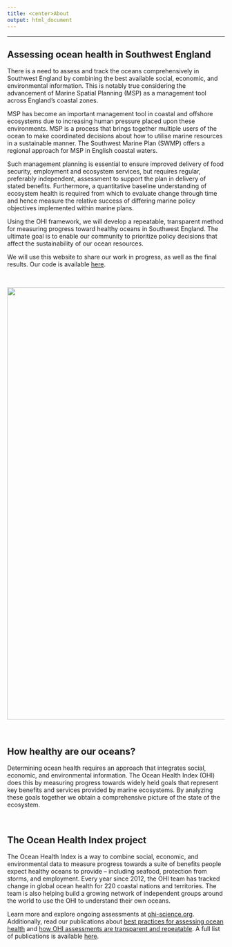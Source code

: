 ```yaml
---
title: <center>About
output: html_document
---
```


<!--- please edit as needed!--->

----
## Assessing ocean health in Southwest England
 
There is a need to assess and track the oceans comprehensively in Southwest England by combining the best available social, economic, and environmental information. This is notably true considering the advancement of Marine Spatial Planning (MSP) as a management tool across England’s coastal zones. 

MSP has become an important management tool in coastal and offshore ecosystems due to increasing human pressure placed upon these environments. MSP is a process that brings together multiple users of the ocean to make coordinated decisions about how to utilise marine resources in a sustainable manner. The Southwest Marine Plan (SWMP) offers a regional approach for MSP in English coastal waters.

Such management planning is essential to ensure improved delivery of food security, employment and ecosystem services, but requires regular, preferably independent, assessment to support the plan in delivery of stated benefits. Furthermore, a quantitative baseline understanding of ecosystem health is required from which to evaluate change through time and hence measure the relative success of differing marine policy objectives implemented within marine plans. 

Using the OHI framework, we will develop a repeatable, transparent method for measuring progress toward healthy oceans in Southwest England. The ultimate goal is to enable our community to prioritize policy decisions that affect the sustainability of our ocean resources.

We will use this website to share our work in progress, as well as the final results. Our code is available [here](https://github.com/OHI-Science/esw).

<br>

<center><img src="images/Bedruthan.jpg" width="1000px"></center> 

<br>

## How healthy are our oceans?

Determining ocean health requires an approach that integrates social, economic, and environmental information. The Ocean Health Index (OHI) does this by measuring progress towards widely held goals that represent key benefits and services provided by marine ecosystems. By analyzing these goals together we obtain a comprehensive picture of the state of the ecosystem. 

<br>



## The Ocean Health Index project

The Ocean Health Index is a way to combine social, economic, and environmental data to measure progress towards a suite of benefits people expect healthy oceans to provide – including seafood, protection from storms, and employment. Every year since 2012, the OHI team has tracked change in global ocean health for 220 coastal nations and territories. The team is also helping build a growing network of independent groups around the world to use the OHI to understand their own oceans. 

Learn more and explore ongoing assessments at [ohi-science.org](http://ohi-science.org). Additionally, read our publications about [best practices for assessing ocean health](https://peerj.com/articles/1503/) and [how OHI assessments are transparent and repeatable](https://www.nature.com/articles/s41559-017-0160). A full list of publications is available [here](http://ohi-science.org/publications).
